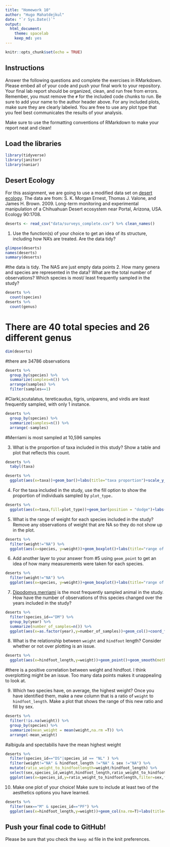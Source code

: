 ```yaml
---
title: "Homework 10"
author: "Hugo Mahatdejkul"
date: "`r Sys.Date()`"
output:
  html_document: 
    theme: spacelab
    keep_md: yes
---
```


```r
knitr::opts_chunk$set(echo = TRUE)
```

## Instructions
Answer the following questions and complete the exercises in RMarkdown. Please embed all of your code and push your final work to your repository. Your final lab report should be organized, clean, and run free from errors. Remember, you must remove the `#` for the included code chunks to run. Be sure to add your name to the author header above. For any included plots, make sure they are clearly labeled. You are free to use any plot type that you feel best communicates the results of your analysis.  

Make sure to use the formatting conventions of RMarkdown to make your report neat and clean!  

## Load the libraries
```r
library(tidyverse)
library(janitor)
library(naniar)
``` 

## Desert Ecology
For this assignment, we are going to use a modified data set on [desert ecology](http://esapubs.org/archive/ecol/E090/118/). The data are from: S. K. Morgan Ernest, Thomas J. Valone, and James H. Brown. 2009. Long-term monitoring and experimental manipulation of a Chihuahuan Desert ecosystem near Portal, Arizona, USA. Ecology 90:1708.
```r
deserts <- read_csv("data/surveys_complete.csv") %>% clean_names()
```

1. Use the function(s) of your choice to get an idea of its structure, including how NA's are treated. Are the data tidy?  
```r
glimpse(deserts)
names(deserts)
summary(deserts)
```

#the data is tidy. The NAS are just empty data points
2. How many genera and species are represented in the data? What are the total number of observations? Which species is most/ least frequently sampled in the study?
```r
deserts %>%
  count(species) 
deserts %>%
  count(genus)

```
# There are 40 total species and 26 different genus

```r
dim(deserts)
```


#there are 34786 observations
```r
deserts %>%
  group_by(species) %>%
  summarize(samples=n()) %>%
  arrange(samples) %>%
  filter(samples==1)
```
#Clarki,scutalatus, tereticaudus, tigris, uniparens, and virdis are least frequently sampled, with only 1 instance.

```r
deserts %>%
  group_by(species) %>%
  summarize(samples=n()) %>%
  arrange(-samples) 
```
#Merriami is most sampled at 10,596 samples



3. What is the proportion of taxa included in this study? Show a table and plot that reflects this count.
```r
deserts %>%
  tabyl(taxa)
```

```r
deserts %>%
  ggplot(aes(x=taxa))+geom_bar()+labs(title="taxa proportion")+scale_y_log10()
```

4. For the taxa included in the study, use the fill option to show the proportion of individuals sampled by `plot_type.`
```r
deserts %>%
  ggplot(aes(x=taxa,fill=plot_type))+geom_bar(position = "dodge")+labs(title="plot_type proportion")+scale_y_log10()
```


5. What is the range of weight for each species included in the study? Remove any observations of weight that are NA so they do not show up in the plot.
```r
deserts %>%
  filter(weight!="NA") %>%
  ggplot(aes(x=species, y=weight))+geom_boxplot()+labs(title="range of weight for each species",x="species",y="weights")+coord_flip()
```

6. Add another layer to your answer from #5 using `geom_point` to get an idea of how many measurements were taken for each species.
```r
deserts %>%
  filter(weight!="NA") %>%
  ggplot(aes(x=species, y=weight))+geom_boxplot()+labs(title="range of weight for each species",x="species",y="weights")+coord_flip()+geom_point()
```

7. [Dipodomys merriami](https://en.wikipedia.org/wiki/Merriam's_kangaroo_rat) is the most frequently sampled animal in the study. How have the number of observations of this species changed over the years included in the study?
```r
deserts %>%
  filter(species_id=="DM") %>%
  group_by(year) %>%
  summarize(number_of_samples=n()) %>%
  ggplot(aes(x=as.factor(year),y=number_of_samples))+geom_col()+coord_flip()+labs(title="DM samples over the years",y="samples",x="years")
```

8. What is the relationship between `weight` and `hindfoot` length? Consider whether or not over plotting is an issue.
```r
deserts %>%
  ggplot(aes(x=hindfoot_length,y=weight))+geom_point()+geom_smooth(method=lm)+labs(title="Hindfoot length and weight",x="hindfoot length")
```
#there is a positive correlation between weight and hindfoot. I think overplotting might be an issue. Too many data points makes it unappealing to look at. 

9. Which two species have, on average, the highest weight? Once you have identified them, make a new column that is a ratio of `weight` to `hindfoot_length`. Make a plot that shows the range of this new ratio and fill by sex.
```r
deserts %>% 
  filter(!is.na(weight)) %>% 
  group_by(species) %>% 
  summarize(mean_weight = mean(weight,na.rm =T)) %>% 
  arrange(-mean_weight)
```
#albigula	and spectabilis have the mean highest weight 

```r
deserts %>%
  filter(species_id=="DS"|species_id == "NL" ) %>%
  filter(weight!="NA" & hindfoot_length !="NA" & sex !="NA") %>% 
  mutate(ratio_weight_to_hindfootlength=weight/hindfoot_length) %>%
  select(sex,species_id,weight,hindfoot_length,ratio_weight_to_hindfootlength) %>%
  ggplot(aes(x=species_id,y=ratio_weight_to_hindfootlength,filter=sex,fill=sex))+geom_boxplot()+labs(title="NL AND DS ratio of weight to HF length")
```

10. Make one plot of your choice! Make sure to include at least two of the aesthetics options you have learned.
```r
deserts %>%
  filter(sex=="M" & species_id=="PF") %>%
  ggplot(aes(x=hindfoot_length,y=weight))+geom_col(na.rm=T)+labs(title="bar graph showing how hindfoot length compares to weight for Male flavus",x="hindfoot length")+theme_linedraw()+theme(plot.title=element_text(size=rel(1.2),hjust=.5))

```

## Push your final code to GitHub!
Please be sure that you check the `keep md` file in the knit preferences. 